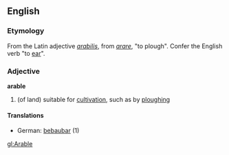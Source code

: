 ==English==
===Etymology===
From the Latin adjective ''[[arabilis]]'', from ''[[arare]]'', "to plough". Confer the English verb "to [[ear]]".
===Adjective===
'''arable'''
# (of land) suitable for [[cultivation]], such as by [[plough]]ing
====Translations====
*German: [[bebaubar]] (1)

[[gl:Arable]]